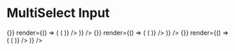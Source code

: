 
<Meta title="Components|Inputs|MultiSelect" component={Inputs.MultiSelect} />

# MultiSelect Input

<Preview>
  <Story name="MultiSelect">
    <div>
      <Form
        initialValues={{ multiSelect: [] }}
        onSubmit={() => {}}
        render={() => (
          <Field
            name="multiSelect"
            render={props => (
              <Inputs.MultiSelect
                placeholder="Placeholder Text"
                allowCreate
                required
                options={[
                  { label: "Option 1", value: "option1" },
                  { label: "Option 2", value: "option2" },
                  { label: "Option 3", value: "option3" },
                  { label: "Option 4", value: "option4" }
                ]}
                {...props}
              />
            )}
          />
        )}
      />
      <StoryHelpers.Margin />
      <Form
        initialValues={{ multiSelect: ["option1", "option2"] }}
        onSubmit={() => {}}
        render={() => (
          <Field
            name="multiSelect"
            render={props => (
              <Inputs.MultiSelect
                label="Select an option"
                allowCreate
                required
                options={[
                  { label: "Option 1", value: "option1" },
                  { label: "Option 2", value: "option2" },
                  { label: "Option 3", value: "option3" },
                  { label: "Option 4", value: "option4" }
                ]}
                {...props}
              />
            )}
          />
        )}
      />
      <StoryHelpers.Margin />
      <Form
        initialValues={{ multiSelect: ["option1", "option2"] }}
        onSubmit={() => {}}
        render={() => (
          <Field
            name="multiSelect"
            render={props => (
              <Inputs.MultiSelect
                label="Select an option"
                appearance="contrast"
                allowCreate
                required
                options={[
                  { label: "Option 1", value: "option1" },
                  { label: "Option 2", value: "option2" },
                  { label: "Option 3", value: "option3" },
                  { label: "Option 4", value: "option4" }
                ]}
                {...props}
              />
            )}
          />
        )}
      />
    </div>
  </Story>
</Preview>

<Props of={Inputs.MultiSelect} />
